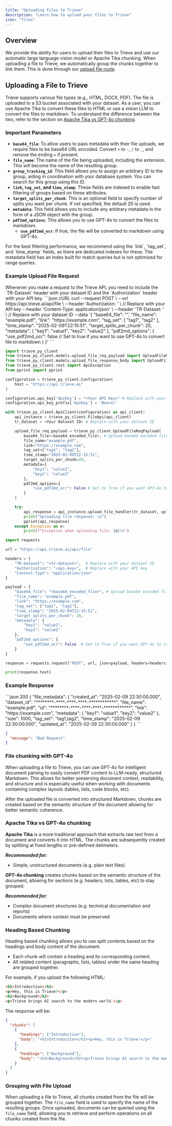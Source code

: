 ```yaml
---
title: "Uploading Files to Trieve"
description: "Learn how to upload your files to Trieve"
icon: "files"
---
```


## Overview

We provide the ability for users to upload their files to Trieve and use our automatic large language vision model or Apache Tika chunking. When uploading a file to Trieve, we automatically group the chunks together to link them. This is done through our [upload file route](/api-reference/file/upload-file).

## Uploading a File to Trieve

Trieve supports various file types (e.g., HTML, DOCX, PDF). The file is uploaded to a S3 bucket associated with your dataset. As a user, you can use Apache Tika to convert these files to HTML or use a vision LLM to convert the files to markdown. To understand the difference between the two, refer to the section on [Apache Tika vs GPT-4o chunking](#apache-tika-vs-gpt-4o-chunking).

### Important Parameters

- **`base64_file`**: To allow users to pass metadata with their file uploads, we require files to be base64 URL encoded. Convert `+` to `-`, `/` to `_`, and remove the ending `=` if present.
- **`file_name`**: The name of the file being uploaded, including the extension. This will become the name of the resulting group.
- **`group_tracking_id`**: This field allows you to assign an arbitrary ID to the group, aiding in coordination with your database system. You can search for this group using this ID.
- **`link`, `tag_set`, and `time_stamp`**: These fields are indexed to enable fast filtering of groups based on these attributes.
- **`target_splits_per_chunk`**: This is an optional field to specify number of splits you want per chunk. If not specified, the default 20 is used.
- **`metadata`**: This field allows you to include any arbitrary metadata in the form of a JSON object with the group.
- **`pdf2md_options`**: This allows you to use GPT-4o to convert the files to markdown.
  - **`use_pdf2md_ocr`**: If true, the file will be converted to markdown using GPT-4o.

<Note>
  For the best filtering performance, we recommend using the `link`, `tag_set`,
  and `time_stamp` fields, as there are dedicated indexes for these. The
  metadata field has an index built for match queries but is not optimized for
  range queries.
</Note>

### Example Upload File Request

<Note>
  Whenever you make a request to the Trieve API, you need to include the
  `TR-Dataset` header with your dataset ID and the `Authorization` header with
  your API key.
</Note>

<CodeGroup>
```json cURL
curl --request POST \
  --url https://api.trieve.ai/api/file \
  --header 'Authorization: <api-key>' \ // Replace with your API key
  --header 'Content-Type: application/json' \
  --header 'TR-Dataset: <tr-dataset>' \ // Replace with your dataset ID
  --data '{
  "base64_file": "<base64_encoded_file>",
  "file_name": "example.pdf",
  "link": "https://example.com",
  "tag_set": [
    "tag1",
    "tag2"
  ],
  "time_stamp": "2025-02-09T22:15:51",
  "target_splits_per_chunk": 20,
  "metadata": {
    "key1": "value1",
    "key2": "value2"
  },
  "pdf2md_options": { 
    "use_pdf2md_ocr": false // Set to true if you want to use GPT-4o to convert file to markdown
  } 
}'
```

```python Python SDK
import trieve_py_client
from trieve_py_client.models.upload_file_req_payload import UploadFileReqPayload
from trieve_py_client.models.upload_file_response_body import UploadFileResponseBody
from trieve_py_client.rest import ApiException
from pprint import pprint

configuration = trieve_py_client.Configuration(
    host = "https://api.trieve.ai"
)

configuration.api_key['ApiKey'] = "<Your API Key>" # Replace with your API key
configuration.api_key_prefix['ApiKey'] = 'Bearer'

with trieve_py_client.ApiClient(configuration) as api_client:
    api_instance = trieve_py_client.FileApi(api_client)
    tr_dataset = <Your Dataset ID> # Replace with your dataset ID

    upload_file_req_payload = trieve_py_client.UploadFileReqPayload(
        base64_file=<base64_encoded_file>, # Upload base64 encoded file
        file_name="example.pdf",
        link="https://example.com",
        tag_set=["tag1", "tag2"],
        time_stamp="2025-02-09T22:15:51",
        target_splits_per_chunk=20,
        metadata={
            "key1": "value1",
            "key2": "value2"
        },
        pdf2md_options={
            "use_pdf2md_ocr": False # Set to True if you want GPT-4o to convert the file to Markdown
        }
    )

    try:
        api_response = api_instance.upload_file_handler(tr_dataset, upload_file_req_payload)
        print("Uploading file response: \n")
        pprint(api_response)
    except Exception as e:
        print(f"Exception when uploading file: {e}\n")
```

```python Python Requests
import requests

url = "https://api.trieve.ai/api/file"

headers = {
    "TR-Dataset": "<tr-dataset>",  # Replace with your dataset ID
    "Authorization": "<api-key>",  # Replace with your API key
    "Content-Type": "application/json"
}

payload = {
    "base64_file": "<base64_encoded_file>", # Upload base64 encoded file
    "file_name": "example.pdf",
    "link": "https://example.com",
    "tag_set": ["tag1", "tag2"],
    "time_stamp": "2025-02-09T22:15:51",
    "target_splits_per_chunk": 20,
    "metadata": {
        "key1": "value1",
        "key2": "value2"
    },
    "pdf2md_options": {
        "use_pdf2md_ocr": False  # Set to True if you want GPT-4o to convert the file to Markdown
    }
}

response = requests.request("POST", url, json=payload, headers=headers)

print(response.text)
```

</CodeGroup>

### Example Response

<CodeGroup>
```json 200
{
  "file_metadata": {
    "created_at": "2025-02-09 22:30:00.000",
    "dataset_id": "********-****-****-****-************",
    "file_name": "example.pdf",
    "id": "********-****-****-****-************",
    "link": "https://example.com",
    "metadata": {
      "key1": "value1",
      "key2": "value2"
    },
    "size": 1000,
    "tag_set": "tag1,tag2",
    "time_stamp": "2025-02-09 22:30:00.000",
    "updated_at": "2025-02-09 22:30:00.000"
  }
}
```

```json 400
{
  "message": "Bad Request"
}
```

</CodeGroup>

### File chunking with GPT-4o

When uploading a file to Trieve, you can use GPT-4o for intelligent document parsing to easily convert PDF content to LLM-ready, structured Markdown.
This allows for better preserving document context, readability, and structure and is especially useful when working with documents containing complex layouts (tables, lists, code blocks, etc).

After the uploaded file is converted into structured Markdown, chunks are created based on the semantic structure of the document allowing for better semantic coherence.

### Apache Tika vs GPT-4o chunking

**Apache Tika** is a more traditional approach that extracts raw text from a document and converts it into HTML.
The chunks are subsequently created by splitting at fixed lengths or pre-defined delimeters.

**_Recommended for:_**

- Simple, unstructured documents (e.g. plain text files)

**GPT-4o chunking** creates chunks based on the semantic structure of the document, allowing for sections (e.g. headers, lists, tables, etc) to stay grouped.

**_Recommended for:_**

- Complex document structures (e.g. technical documentation and reports)
- Documents where context must be preserved

### Heading Based Chunking

Heading based chunking allows you to use split contents based on the headings and body content of the document.

- Each chunk will contain a heading and its corresponding content.
- All related content (paragraphs, lists, tables) under the same heading are grouped together.

For example, if you upload the following HTML:

```html
<h1>Introduction</h1>
<p>Hey, this is Trieve!</p>
<h2>Background</h2>
<p>Trieve brings AI search to the modern world.</p>
```

The response will be:

```json
{
  "chunks": [
    {
      "headings": ["Introduction"],
      "body": "<h1>Introduction</h1><p>Hey, this is Trieve!</p>"
    },
    {
      "headings": ["Background"],
      "body": "<h2>Background</h2><p>Trieve brings AI search to the modern world.</p>"
    }
  ]
}
```

### Grouping with File Upload

When uploading a file to Trieve, all chunks created from the file will be grouped together.
The `file_name` field is used to specify the name of the resulting groups. Once uploaded, documents can be queried using the `file_name` field, allowing you to retrieve and perform operations on all chunks created from the file.
